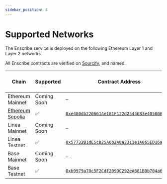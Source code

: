 ```yaml
---
sidebar_position: 4
---
```


# Supported Networks

The Enscribe service is deployed on the following Ethereum Layer 1 and Layer 2 networks.

All Enscribe contracts are verified on [Sourcify](https://sourcify.dev), and named.

| Chain                                                                    | Supported     | Contract Address                                                                                                                    | Verified Source Code                                                                                      |
|--------------------------------------------------------------------------|---------------|-------------------------------------------------------------------------------------------------------------------------------------|-----------------------------------------------------------------------------------------------|
| Ethereum Mainnet                                                         | Coming Soon   | –                                                                                                                                   | –                                                                                             |
| [Ethereum Sepolia](https://sepolia.app.ens.domains/enscribe.named.eth)   | ✅            | [`0xe480db220661Ae181F122d2544683e405006c2eD`](https://sepolia.etherscan.io/address/0xe480db220661Ae181F122d2544683e405006c2eD)     | [Sourcify](https://repo.sourcify.dev/11155111/0xe480db220661Ae181F122d2544683e405006c2eD) |
| Linea Mainnet                                                            | Coming Soon   | –                                                                                                                                   | –                                                                                             |
| Linea Testnet                                                            | ✅            | [`0x57732B1dE5cB25A6b2A8a2311e1A865ED16a484E`](https://sepolia.lineascan.build/address/0x57732B1dE5cB25A6b2A8a2311e1A865ED16a484E)  | [Sourcify](https://repo.sourcify.dev/59141/0x57732B1dE5cB25A6b2A8a2311e1A865ED16a484E)   |
| Base Mainnet                                                             | Coming Soon   | –                                                                                                                                   | –                                                                                             |
| Base Testnet                                                             | ✅            | [`0xb9979a70c5F2Cdf209DC292eA681B0b704a602A6`](https://sepolia.basescan.org/address/0xb9979a70c5F2Cdf209DC292eA681B0b704a602A6)     | [Sourcify](https://repo.sourcify.dev/84532/0xb9979a70c5F2Cdf209DC292eA681B0b704a602A6)   |